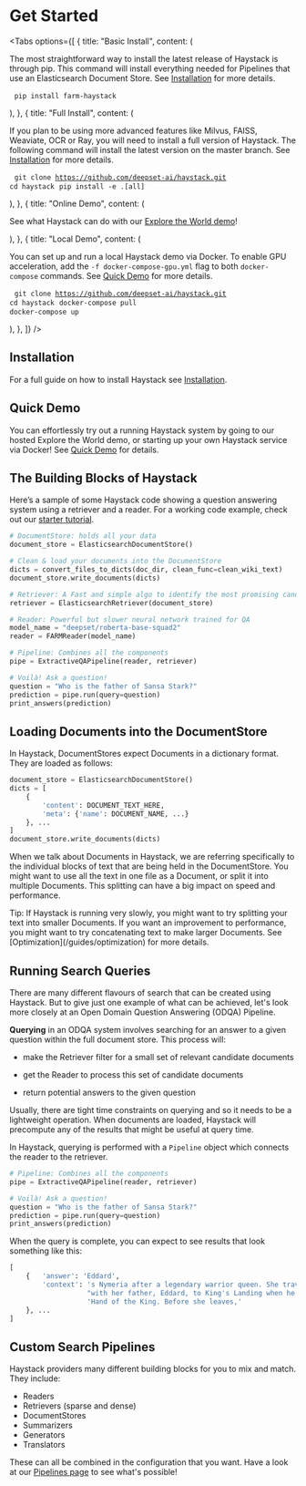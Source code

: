 # Get Started

<div style={{ marginBottom: "3rem" }} />

<Tabs
  options={[
    {
      title: "Basic Install",
      content: (
        <div>
          <p>
              The most straightforward way to install the latest release of Haystack is through pip.
              This command will install everything needed for Pipelines that use an Elasticsearch Document Store.
              See <a href="https://haystack.deepset.ai/overview/installation">Installation</a> for more details.
          </p>
          <pre>
            <code>pip install farm-haystack</code>
          </pre>
        </div>
      ),
    },
    {
      title: "Full Install",
      content: (
        <div>
          <p>
              If you plan to be using more advanced features like Milvus, FAISS, Weaviate, OCR or Ray, you will need to install a full version of Haystack.
              The following command will install the latest version on the master branch.
              See <a href="https://haystack.deepset.ai/overview/installation">Installation</a> for more details.
          </p>
          <pre>
            <code>git clone https://github.com/deepset-ai/haystack.git</code>
            <code>cd haystack</code>
            <code>pip install -e .[all]</code>
          </pre>
        </div>
      ),
    },
      {
      title: "Online Demo",
      content: (
        <div>
          <p>
              See what Haystack can do with our <a href="https://haystack-demo.deepset.ai/">Explore the World demo</a>!
          </p>
        </div>
      ),
    },
        {
      title: "Local Demo",
      content: (
        <div>
          <p>
            You can set up and run a local Haystack demo via Docker.
            To enable GPU acceleration, add the `-f docker-compose-gpu.yml` flag to both `docker-compose` commands.
            See <a href="https://haystack.deepset.ai/overview/quick-demo#local">Quick Demo</a> for more details.
          </p>
          <pre>
            <code>git clone https://github.com/deepset-ai/haystack.git</code>
            <code>cd haystack</code>
            <code>docker-compose pull</code>
            <code>docker-compose up</code>
            </pre>
        </div>
      ),
    },
  ]}
/>

## Installation

For a full guide on how to install Haystack see [Installation](/overview/installation).

## Quick Demo

You can effortlessly try out a running Haystack system by going to our hosted Explore the World demo,
or starting up your own Haystack service via Docker!
See [Quick Demo](/overview/quick-demo) for details.

## The Building Blocks of Haystack

Here’s a sample of some Haystack code showing a question answering system using a retriever and a reader.
For a working code example, check out our [starter tutorial](/tutorials/first-qa-system).

```python
# DocumentStore: holds all your data
document_store = ElasticsearchDocumentStore()

# Clean & load your documents into the DocumentStore
dicts = convert_files_to_dicts(doc_dir, clean_func=clean_wiki_text)
document_store.write_documents(dicts)

# Retriever: A Fast and simple algo to identify the most promising candidate documents
retriever = ElasticsearchRetriever(document_store)

# Reader: Powerful but slower neural network trained for QA
model_name = "deepset/roberta-base-squad2"
reader = FARMReader(model_name)

# Pipeline: Combines all the components
pipe = ExtractiveQAPipeline(reader, retriever)

# Voilà! Ask a question!
question = "Who is the father of Sansa Stark?"
prediction = pipe.run(query=question)
print_answers(prediction)
```

<div style={{ marginBottom: "3rem" }} />

## Loading Documents into the DocumentStore

In Haystack, DocumentStores expect Documents in a dictionary format. They are loaded as follows:

```python
document_store = ElasticsearchDocumentStore()
dicts = [
    {
        'content': DOCUMENT_TEXT_HERE,
        'meta': {'name': DOCUMENT_NAME, ...}
    }, ...
]
document_store.write_documents(dicts)
```

When we talk about Documents in Haystack, we are referring specifically to the individual blocks of text that are being held in the DocumentStore.
You might want to use all the text in one file as a Document, or split it into multiple Documents.
This splitting can have a big impact on speed and performance.

<div className="max-w-xl bg-yellow-light-theme border-l-8 border-yellow-dark-theme p-6 my-4 rounded-md dark:bg-yellow-900">
  <span className="font-bold">Tip:</span> If Haystack is running very slowly,
  you might want to try splitting your text into smaller Documents. If you want
  an improvement to performance, you might want to try concatenating text to
  make larger Documents. See [Optimization](/guides/optimization) for
  more details.
</div>

<div style={{ marginBottom: "3rem" }} />

## Running Search Queries

There are many different flavours of search that can be created using Haystack.
But to give just one example of what can be achieved, let's look more closely at
an Open Domain Question Answering (ODQA) Pipeline.

**Querying** in an ODQA system involves searching for an answer to a given question within the full document store.
This process will:

- make the Retriever filter for a small set of relevant candidate documents

- get the Reader to process this set of candidate documents

- return potential answers to the given question

Usually, there are tight time constraints on querying and so it needs to be a lightweight operation.
When documents are loaded, Haystack will precompute any of the results that might be useful at query time.

In Haystack, querying is performed with a `Pipeline` object which connects the reader to the retriever.

```python
# Pipeline: Combines all the components
pipe = ExtractiveQAPipeline(reader, retriever)

# Voilà! Ask a question!
question = "Who is the father of Sansa Stark?"
prediction = pipe.run(query=question)
print_answers(prediction)
```

When the query is complete, you can expect to see results that look something like this:

```python
[
    {   'answer': 'Eddard',
        'context': 's Nymeria after a legendary warrior queen. She travels '
                   "with her father, Eddard, to King's Landing when he is made "
                   'Hand of the King. Before she leaves,'
    }, ...
]
```

<div style={{ marginBottom: "3rem" }} />

## Custom Search Pipelines

Haystack providers many different building blocks for you to mix and match.
They include:

- Readers
- Retrievers (sparse and dense)
- DocumentStores
- Summarizers
- Generators
- Translators

These can all be combined in the configuration that you want.
Have a look at our [Pipelines page](/components/pipelines) to see what's possible!
